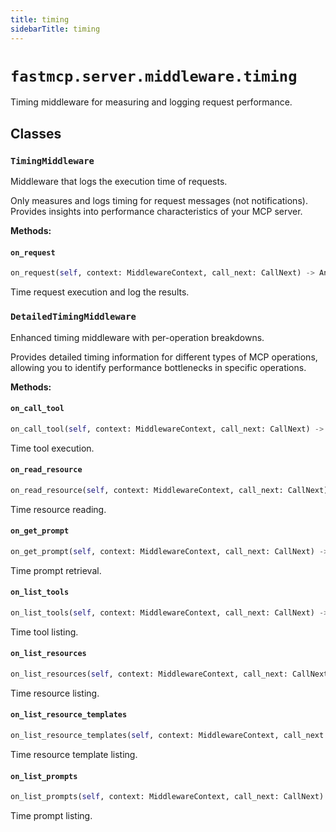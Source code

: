 ```yaml
---
title: timing
sidebarTitle: timing
---
```


# `fastmcp.server.middleware.timing`


Timing middleware for measuring and logging request performance.

## Classes

### `TimingMiddleware` <sup><a href="https://github.com/Maxi91f/fastmcp/blob/main/src/fastmcp/server/middleware/timing.py#L10" target="_blank"><Icon icon="github" style="width: 14px; height: 14px;" /></a></sup>


Middleware that logs the execution time of requests.

Only measures and logs timing for request messages (not notifications).
Provides insights into performance characteristics of your MCP server.


**Methods:**

#### `on_request` <sup><a href="https://github.com/Maxi91f/fastmcp/blob/main/src/fastmcp/server/middleware/timing.py#L39" target="_blank"><Icon icon="github" style="width: 14px; height: 14px;" /></a></sup>

```python
on_request(self, context: MiddlewareContext, call_next: CallNext) -> Any
```

Time request execution and log the results.


### `DetailedTimingMiddleware` <sup><a href="https://github.com/Maxi91f/fastmcp/blob/main/src/fastmcp/server/middleware/timing.py#L60" target="_blank"><Icon icon="github" style="width: 14px; height: 14px;" /></a></sup>


Enhanced timing middleware with per-operation breakdowns.

Provides detailed timing information for different types of MCP operations,
allowing you to identify performance bottlenecks in specific operations.


**Methods:**

#### `on_call_tool` <sup><a href="https://github.com/Maxi91f/fastmcp/blob/main/src/fastmcp/server/middleware/timing.py#L111" target="_blank"><Icon icon="github" style="width: 14px; height: 14px;" /></a></sup>

```python
on_call_tool(self, context: MiddlewareContext, call_next: CallNext) -> Any
```

Time tool execution.


#### `on_read_resource` <sup><a href="https://github.com/Maxi91f/fastmcp/blob/main/src/fastmcp/server/middleware/timing.py#L118" target="_blank"><Icon icon="github" style="width: 14px; height: 14px;" /></a></sup>

```python
on_read_resource(self, context: MiddlewareContext, call_next: CallNext) -> Any
```

Time resource reading.


#### `on_get_prompt` <sup><a href="https://github.com/Maxi91f/fastmcp/blob/main/src/fastmcp/server/middleware/timing.py#L127" target="_blank"><Icon icon="github" style="width: 14px; height: 14px;" /></a></sup>

```python
on_get_prompt(self, context: MiddlewareContext, call_next: CallNext) -> Any
```

Time prompt retrieval.


#### `on_list_tools` <sup><a href="https://github.com/Maxi91f/fastmcp/blob/main/src/fastmcp/server/middleware/timing.py#L134" target="_blank"><Icon icon="github" style="width: 14px; height: 14px;" /></a></sup>

```python
on_list_tools(self, context: MiddlewareContext, call_next: CallNext) -> Any
```

Time tool listing.


#### `on_list_resources` <sup><a href="https://github.com/Maxi91f/fastmcp/blob/main/src/fastmcp/server/middleware/timing.py#L140" target="_blank"><Icon icon="github" style="width: 14px; height: 14px;" /></a></sup>

```python
on_list_resources(self, context: MiddlewareContext, call_next: CallNext) -> Any
```

Time resource listing.


#### `on_list_resource_templates` <sup><a href="https://github.com/Maxi91f/fastmcp/blob/main/src/fastmcp/server/middleware/timing.py#L146" target="_blank"><Icon icon="github" style="width: 14px; height: 14px;" /></a></sup>

```python
on_list_resource_templates(self, context: MiddlewareContext, call_next: CallNext) -> Any
```

Time resource template listing.


#### `on_list_prompts` <sup><a href="https://github.com/Maxi91f/fastmcp/blob/main/src/fastmcp/server/middleware/timing.py#L152" target="_blank"><Icon icon="github" style="width: 14px; height: 14px;" /></a></sup>

```python
on_list_prompts(self, context: MiddlewareContext, call_next: CallNext) -> Any
```

Time prompt listing.

